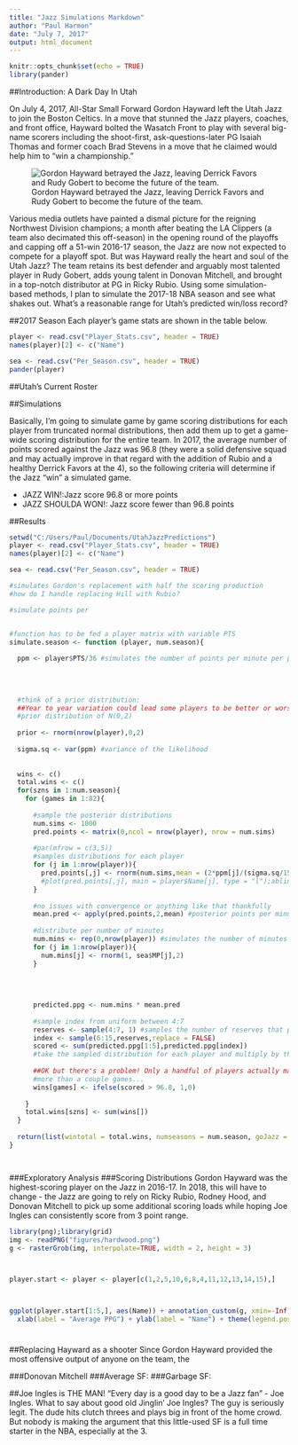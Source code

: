 ```yaml
---
title: "Jazz Simulations Markdown"
author: "Paul Harmon"
date: "July 7, 2017"
output: html_document
---
```


```r
knitr::opts_chunk$set(echo = TRUE)
library(pander)
```

##Introduction: A Dark Day In Utah

On July 4, 2017, All-Star Small Forward Gordon Hayward left the Utah Jazz to join the Boston Celtics. In a move that stunned the Jazz players, coaches, and front office, Hayward bolted the Wasatch Front to play with several big-name scorers including the shoot-first, ask-questions-later PG Isaiah Thomas and former coach Brad Stevens in a move that he claimed would help him to "win a championship."

![Gordon Hayward betrayed the Jazz, leaving Derrick Favors and Rudy Gobert to become the future of the team. ](figures/jazztrio.jpg)

Various media outlets have painted a dismal picture for the reigning Northwest Division champions; a month after beating the LA Clippers (a team also decimated this off-season) in the opening round of the playoffs and capping off a 51-win 2016-17 season, the Jazz are now not expected to compete for a playoff spot. But was Hayward really the heart and soul of the Utah Jazz? The team retains its best defender and arguably most talented player in Rudy Gobert, adds young talent in Donovan Mitchell, and brought in a top-notch distributor at PG in Ricky Rubio. Using some simulation-based methods, I plan to simulate the 2017-18 NBA season and see what shakes out. What's a reasonable range for Utah's predicted win/loss record?

##2017 Season
Each player's game stats are shown in the table below. 
```r
player <- read.csv("Player_Stats.csv", header = TRUE)
names(player)[2] <- c("Name")

sea <- read.csv("Per_Season.csv", header = TRUE)
pander(player)
```


##Utah's Current Roster



##Simulations

Basically, I'm going to simulate game by game scoring distributions for each player from truncated normal distributions, then add them up to get a game-wide scoring distribution for the entire team. In 2017, the average number of points scored against the Jazz was 96.8 (they were a solid defensive squad and may actually improve in that regard with the addition of Rubio and a healthy Derrick Favors at the 4), so the following criteria will determine if the Jazz "win" a simulated game. 

+ JAZZ WIN!:Jazz score 96.8 or more points
+ JAZZ SHOULDA WON!: Jazz score fewer than 96.8 points
 

##Results
```r
setwd("C:/Users/Paul/Documents/UtahJazzPredictions")
player <- read.csv("Player_Stats.csv", header = TRUE)
names(player)[2] <- c("Name")

sea <- read.csv("Per_Season.csv", header = TRUE)

#simulates Gordon's replacement with half the scoring production
#how do I handle replacing Hill with Rubio?

#simulate points per 


#function has to be fed a player matrix with variable PTS
simulate.season <- function (player, num.season){
  
  ppm <- player$PTS/36 #simulates the number of points per minute per player
  
  
  
  
  #think of a prior distribution: 
  ##Year to year variation could lead some players to be better or worse than the year before: 
  #prior distribution of N(0,2)
  
  prior <- rnorm(nrow(player),0,2)
  
  sigma.sq <- var(ppm) #variance of the likelihood
  
  
  wins <- c()
  total.wins <- c()
  for(szns in 1:num.season){ 
    for (games in 1:82){
      
      #sample the posterior distributions
      num.sims <- 1000
      pred.points <- matrix(0,ncol = nrow(player), nrow = num.sims)
      
      #par(mfrow = c(3,5))
      #samples distributions for each player
      for (j in 1:nrow(player)){
        pred.points[,j] <- rnorm(num.sims,mean = (2*ppm[j]/(sigma.sq/15 + 2)),sd = (.5 + nrow(player)/sigma.sq)^-.5)  
        #plot(pred.points[,j], main = player$Name[j], type = "l");abline(h = mean(pred.points[,j]), col = "tomato")
      }
      
      #no issues with convergence or anything like that thankfully
      mean.pred <- apply(pred.points,2,mean) #posterior points per minute
      
      #distribute per number of minutes
      num.mins <- rep(0,nrow(player)) #simulates the number of minutes with little variation 
      for (j in 1:nrow(player)){
        num.mins[j] <- rnorm(1, sea$MP[j],2)
      }
      
      
      
      
      predicted.ppg <- num.mins * mean.pred
      
      #sample index from uniform between 4:7
      reserves <- sample(4:7, 1) #samples the number of reserves that play in a game
      index <- sample(6:15,reserves,replace = FALSE)
      scored <- sum(predicted.ppg[1:5],predicted.ppg[index]) 
      #take the sampled distribution for each player and multiply by the expected minutes 
      
      ##OK but there's a problem! Only a handful of players actually make it into each game. The bottom few may not play
      #more than a couple games...
      wins[games] <- ifelse(scored > 96.8, 1,0)
      
    }
    total.wins[szns] <- sum(wins[])
  }
  
  return(list(wintotal = total.wins, numseasons = num.season, goJazz = c("GO JAZZ GO! #takenote")))
}




```


###Exploratory Analysis
###Scoring Distributions
Gordon Hayward was the highest-scoring player on the Jazz in 2016-17. In 2018, this will have to change - the Jazz are going to rely on Ricky Rubio, Rodney Hood, and Donovan Mitchell to pick up some additional scoring loads while hoping Joe Ingles can consistently score from 3 point range. 
 
```r
library(png);library(grid)
img <- readPNG("figures/hardwood.png") 
g <- rasterGrob(img, interpolate=TRUE, width = 2, height = 3)



player.start <- player <- player[c(1,2,5,10,6,8,4,11,12,13,14,15),] 



ggplot(player.start[1:5,], aes(Name)) + annotation_custom(g, xmin=-Inf, xmax=Inf, ymin=-Inf, ymax=Inf) + geom_bar(aes(weight=PTS), fill = c("#002B5C","#F9A01B","#00471B","#002B5C","#F9A01B"),color = "white") + ggtitle(label = "Jazz Scorers")+
  xlab(label = "Average PPG") + ylab(label = "Name") + theme(legend.position="none") + theme_bw()
  

```


###

##Replacing Hayward as a shooter
Since Gordon Hayward provided the most offensive output of anyone on the team, the 

###Donovan Mitchell
###Average SF: 
###Garbage SF: 

##Joe Ingles is THE MAN!
"Every day is a good day to be a Jazz fan" - Joe Ingles. 
What to say about good old Jinglin' Joe Ingles? The guy is seriously legit. The dude hits clutch threes and plays big in front of the home crowd. But nobody is making the argument that this little-used SF is a full time starter in the NBA, especially at the 3. 




